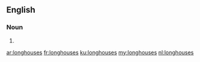 ==English==

===Noun===
{{head|en|noun plural form}}

# {{plural of|longhouse|lang=en}}

[[ar:longhouses]]
[[fr:longhouses]]
[[ku:longhouses]]
[[my:longhouses]]
[[nl:longhouses]]